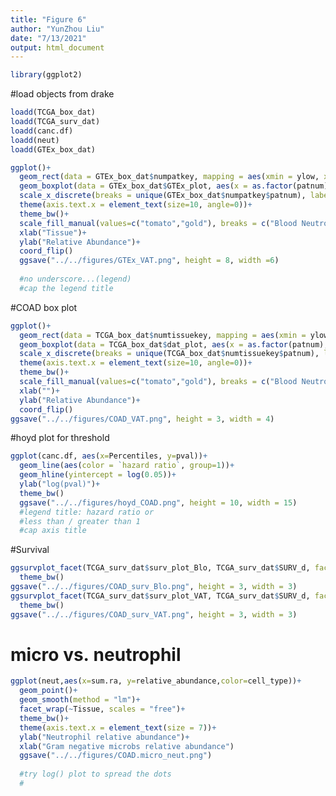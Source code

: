 ```yaml
---
title: "Figure 6"
author: "YunZhou Liu"
date: "7/13/2021"
output: html_document
---
```


```r
library(ggplot2)
```


#load objects from drake
```r
loadd(TCGA_box_dat)
loadd(TCGA_surv_dat)
loadd(canc.df)
loadd(neut)
loadd(GTEx_box_dat)
```


```r
ggplot()+
  geom_rect(data = GTEx_box_dat$numpatkey, mapping = aes(xmin = ylow, xmax = yhigh, ymin = 0, ymax = 1, fill=type), inherit.aes = F,show.legend = F, alpha = 0.3)+
  geom_boxplot(data = GTEx_box_dat$GTEx_plot, aes(x = as.factor(patnum), y = relative_abundance, fill = cell_type), inherit.aes = F, show.legend = T, outlier.size = 0.3)+
  scale_x_discrete(breaks = unique(GTEx_box_dat$numpatkey$patnum), labels = unique(GTEx_box_dat$numpatkey$Tissue))+
  theme(axis.text.x = element_text(size=10, angle=0))+
  theme_bw()+
  scale_fill_manual(values=c("tomato","gold"), breaks = c("Blood Neutrophil","VAT Neutrophil"), name = "Neutrophil Type")+
  xlab("Tissue")+
  ylab("Relative Abundance")+
  coord_flip()
  ggsave("../../figures/GTEx_VAT.png", height = 8, width =6)
  
  #no underscore...(legend)
  #cap the legend title
```

#COAD box plot
```r
ggplot()+
  geom_rect(data = TCGA_box_dat$numtissuekey, mapping = aes(xmin = ylow, xmax = yhigh, ymin = 0, ymax = 0.6, fill=type), inherit.aes = F,show.legend = F, alpha = 0.3)+
  geom_boxplot(data = TCGA_box_dat$dat_plot, aes(x = as.factor(patnum), y = relative_abundance, fill = cell_type), inherit.aes = F, show.legend = T)+
  scale_x_discrete(breaks = unique(TCGA_box_dat$numtissuekey$patnum), labels = unique(TCGA_box_dat$numtissuekey$Tissue))+
  theme(axis.text.x = element_text(size=10, angle=0))+
  theme_bw()+
  scale_fill_manual(values=c("tomato","gold"), breaks = c("Blood Neutrophil","VAT Neutrophil"), name = "Neutrophil Type")+
  xlab("")+
  ylab("Relative Abundance")+
  coord_flip()
ggsave("../../figures/COAD_VAT.png", height = 3, width = 4)

```


#hoyd plot for threshold
```r
ggplot(canc.df, aes(x=Percentiles, y=pval))+
  geom_line(aes(color = `hazard ratio`, group=1))+
  geom_hline(yintercept = log(0.05))+
  ylab("log(pval)")+
  theme_bw()
  ggsave("../../figures/hoyd_COAD.png", height = 10, width = 15)
  #legend title: hazard ratio or 
  #less than / greater than 1
  #cap axis title
```


#Survival
```r
ggsurvplot_facet(TCGA_surv_dat$surv_plot_Blo, TCGA_surv_dat$SURV_d, facet.by = "Tissue", scales = "free_x") +
  theme_bw()
ggsave("../../figures/COAD_surv_Blo.png", height = 3, width = 3)
ggsurvplot_facet(TCGA_surv_dat$surv_plot_VAT, TCGA_surv_dat$SURV_d, facet.by = "Tissue", scales = "free_x") +
  theme_bw()
ggsave("../../figures/COAD_surv_VAT.png", height = 3, width = 3)

```


# micro vs. neutrophil
```r
ggplot(neut,aes(x=sum.ra, y=relative_abundance,color=cell_type))+
  geom_point()+
  geom_smooth(method = "lm")+
  facet_wrap(~Tissue, scales = "free")+
  theme_bw()+
  theme(axis.text.x = element_text(size = 7))+
  ylab("Neutrophil relative abundance")+
  xlab("Gram negative microbs relative abundance")
  ggsave("../../figures/COAD.micro_neut.png")
  
  #try log() plot to spread the dots
  #
  
```
